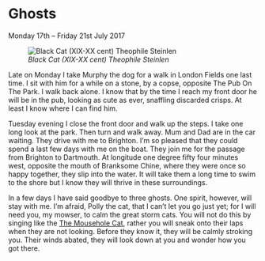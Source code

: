 # Ghosts 
Monday 17th – Friday 21st July 2017

![*Black Cat (XIX-XX cent) Theophile Steinlen*](images/BlackCat.jpg "Black Cat")

Late on Monday I take Murphy the dog for a walk in London Fields one last time. I sit with him for a while on a stone, by a copse, opposite The Pub On The Park. I walk back alone. I know that by the time I reach my front door he will be in the pub, looking as cute as ever, snaffling discarded crisps. At least I know where I can find him.

Tuesday evening I close the front door and walk up the steps. I take one long look at the park. Then turn and walk away. Mum and Dad are in the car waiting. They drive with me to Brighton. I’m so pleased that they could spend a last few days with me on the boat. They join me for the passage from Brighton to Dartmouth. At longitude one degree fifty four minutes west, opposite the mouth of Branksome Chine, where they were once so happy together, they slip into the water. It will take them a long time to swim to the shore but I know they will thrive in these surroundings.

In a few days I have said goodbye to three ghosts. One spirit, however, will stay with me. I’m afraid, Polly the cat, that I can’t let you go just yet; for I will need you, my mowser, to calm the great storm cats. You will not do this by singing like the [The Mousehole Cat](https://en.wikipedia.org/wiki/The_Mousehole_Cat), rather you will sneak onto their laps when they are not looking. Before they know it, they will be calmly stroking you. Their winds abated, they will look down at you and wonder how you got there.
